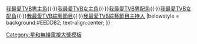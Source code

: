 {{Navbox with columns
| name      = 星和無綫電視大獎我最愛TVB電視劇集
| title     = {{{1|}}} [[星和無綫電視大獎]][[星和無綫電視大獎我最愛TVB電視劇集|我最愛TVB電視劇集]]
|titlestyle = background: #EEDD82
|colwidth = 300px
|col1 = 2010 [[溏心風暴之家好月圓]] <br /> 2016 [[城寨英雄]]
|col2 = 2011 [[巾幗梟雄之義海豪情]] <br /> 2017 [[同盟]]
|col3 = 2012 [[天與地 (無綫電視劇)|天與地]]  <br /> 
|col4 = 2013 [[衝上雲霄II]] <br />  
|col5 = 2014 [[忠奸人 (電視劇)|忠奸人]] <br />  
|col6 = 2015 [[張保仔 (2015年電視劇)|張保仔]] <br /> 
|below  = [[星和無綫電視大獎我最愛TVB電視劇集|我最愛TVB電視劇集]]{{·}}[[星和無綫電視大獎我最愛TVB男主角|我最愛TVB男主角]]{{·}}[[星和無綫電視大獎我最愛TVB女主角|我最愛TVB女主角]]{{·}}[[星和無綫電視大獎我最愛TVB男配角|我最愛TVB男配角]]{{·}}[[星和無綫電視大獎我最愛TVB女配角|我最愛TVB女配角]]{{·}}[[星和無綫電視大獎我最愛TVB綜藝節目|我最愛TVB綜藝節目]]{{·}}[[星和無綫電視大獎我最愛TVB綜藝節目主持人|我最愛TVB綜藝節目主持人]]
|belowstyle = background:#EEDD82; text-align:center; 
}}
<noinclude>
{{collapsible option}}

[[Category:星和無綫電視大獎模板]]
</noinclude>